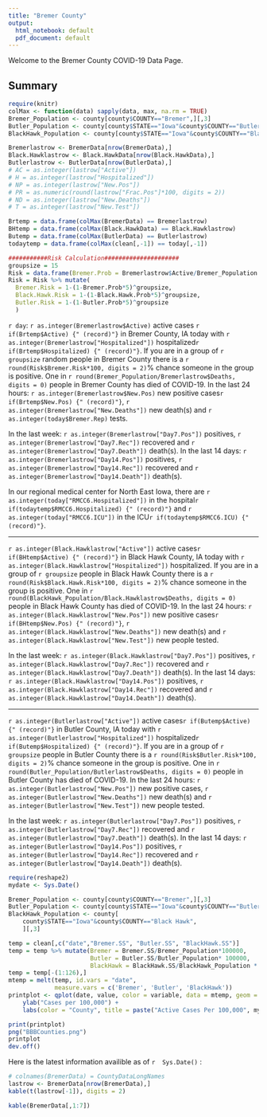```yaml
---
title: "Bremer County"
output:
  html_notebook: default
  pdf_document: default
---
```


Welcome to the Bremer County COVID-19 Data Page.

## Summary
```r
require(knitr)
colMax <- function(data) sapply(data, max, na.rm = TRUE)
Bremer_Population <- county[county$COUNTY=="Bremer",][,3]
Butler_Population <- county[county$STATE=="Iowa"&county$COUNTY=="Butler",][,3]
BlackHawk_Population <- county[county$STATE=="Iowa"&county$COUNTY=="Black Hawk",][,3]

Bremerlastrow <- BremerData[nrow(BremerData),]
Black.Hawklastrow <- Black.HawkData[nrow(Black.HawkData),]
Butlerlastrow <- ButlerData[nrow(ButlerData),]
# AC = as.integer(lastrow["Active"])
# H = as.integer(lastrow["Hospitalized"])
# NP = as.integer(lastrow["New.Pos"])
# PR = as.numeric(round(lastrow["Frac.Pos"]*100, digits = 2))
# ND = as.integer(lastrow["New.Deaths"])
# T = as.integer(lastrow["New.Test"])

Brtemp = data.frame(colMax(BremerData) == Bremerlastrow)
BHtemp = data.frame(colMax(Black.HawkData) == Black.Hawklastrow)
Butemp = data.frame(colMax(ButlerData) == Butlerlastrow)
todaytemp = data.frame(colMax(clean[,-1]) == today[,-1])

###########Risk Calculation#####################
groupsize = 15
Risk = data.frame(Bremer.Prob = Bremerlastrow$Active/Bremer_Population , Black.Hawk.Prob = Black.Hawklastrow$Active/BlackHawk_Population, Butler.Prob = Butlerlastrow$Active/Butler_Population)
Risk = Risk %>% mutate(
  Bremer.Risk = 1-(1-Bremer.Prob*5)^groupsize,
  Black.Hawk.Risk = 1-(1-Black.Hawk.Prob*5)^groupsize,
  Butler.Risk = 1-(1-Butler.Prob*5)^groupsize
  )
```
`r day`: `r as.integer(Bremerlastrow$Active)` active cases `r if(Brtemp$Active) {" (record)"}` in Bremer County, IA today with `r as.integer(Bremerlastrow["Hospitalized"])` hospitalized`r if(Brtemp$Hospitalized) {" (record)"}`. If you are in a group of `r groupsize` random people in Bremer County there is a `r round(Risk$Bremer.Risk*100, digits = 2)`% chance someone in the group is positive. One in `r round(Bremer_Population/Bremerlastrow$Deaths, digits = 0)` people in Bremer County has died of COVID-19.
In the last 24 hours: `r as.integer(Bremerlastrow$New.Pos)` new positive cases`r if(Brtemp$New.Pos) {" (record)"}`, `r as.integer(Bremerlastrow["New.Deaths"])` new death(s) and `r as.integer(today$Bremer.Rep)` tests.

In the last week: `r as.integer(Bremerlastrow["Day7.Pos"])` positives, `r as.integer(Bremerlastrow["Day7.Rec"])` recovered and `r as.integer(Bremerlastrow["Day7.Death"])` death(s).
In the last 14 days: 
 `r as.integer(Bremerlastrow["Day14.Pos"])` positives, `r as.integer(Bremerlastrow["Day14.Rec"])` recovered and `r as.integer(Bremerlastrow["Day14.Death"])` death(s).
 
In our regional medical center for North East Iowa, there are `r as.integer(today["RMCC6.Hospitalized"])` in the hospital`r if(todaytemp$RMCC6.Hospitalized) {" (record)"}` and `r as.integer(today["RMCC6.ICU"])` in the ICU`r if(todaytemp$RMCC6.ICU) {" (record)"}`.
 
 ***
 `r as.integer(Black.Hawklastrow["Active"])` active cases`r if(BHtemp$Active) {" (record)"}` in Black Hawk County, IA today with `r as.integer(Black.Hawklastrow["Hospitalized"])` hospitalized. If you are in a group of `r groupsize` people in Black Hawk County there is a `r round(Risk$Black.Hawk.Risk*100, digits = 2)`% chance someone in the group is positive. One in `r round(BlackHawk_Population/Black.Hawklastrow$Deaths, digits = 0)` people in Black Hawk County has died of COVID-19.
In the last 24 hours: `r as.integer(Black.Hawklastrow["New.Pos"])` new positive cases`r if(BHtemp$New.Pos) {" (record)"}`, `r as.integer(Black.Hawklastrow["New.Deaths"])` new death(s) and `r as.integer(Black.Hawklastrow["New.Test"])` new people tested.

In the last week: `r as.integer(Black.Hawklastrow["Day7.Pos"])` positives, `r as.integer(Black.Hawklastrow["Day7.Rec"])` recovered and `r as.integer(Black.Hawklastrow["Day7.Death"])` death(s).
In the last 14 days: 
 `r as.integer(Black.Hawklastrow["Day14.Pos"])` positives, `r as.integer(Black.Hawklastrow["Day14.Rec"])` recovered and `r as.integer(Black.Hawklastrow["Day14.Death"])` death(s).
 
 ***
 `r as.integer(Butlerlastrow["Active"])` active cases`r if(Butemp$Active) {" (record)"}` in Butler County, IA today with `r as.integer(Butlerlastrow["Hospitalized"])` hospitalized`r if(Butemp$Hospitalized) {" (record)"}`. If you are in a group of `r groupsize` people in Butler County there is a `r round(Risk$Butler.Risk*100, digits = 2)`% chance someone in the group is positive. One in `r round(Butler_Population/Butlerlastrow$Deaths, digits = 0)` people in Butler County has died of COVID-19.
In the last 24 hours: `r as.integer(Butlerlastrow["New.Pos"])` new positive cases, `r as.integer(Butlerlastrow["New.Deaths"])` new death(s) and `r as.integer(Butlerlastrow["New.Test"])` new people tested.

In the last week: `r as.integer(Butlerlastrow["Day7.Pos"])` positives, `r as.integer(Butlerlastrow["Day7.Rec"])` recovered and `r as.integer(Butlerlastrow["Day7.Death"])` death(s).
In the last 14 days: 
 `r as.integer(Butlerlastrow["Day14.Pos"])` positives, `r as.integer(Butlerlastrow["Day14.Rec"])` recovered and `r as.integer(Butlerlastrow["Day14.Death"])` death(s).


```r
require(reshape2)
mydate <- Sys.Date()

Bremer_Population <- county[county$COUNTY=="Bremer",][,3]
Butler_Population <- county[county$STATE=="Iowa"&county$COUNTY=="Butler",][,3]
BlackHawk_Population <- county[
    county$STATE=="Iowa"&county$COUNTY=="Black Hawk",
    ][,3]

temp = clean[,c("date","Bremer.SS", "Butler.SS", "BlackHawk.SS")]
temp = temp %>% mutate(Bremer = Bremer.SS/Bremer_Population*100000,
                       Butler = Butler.SS/Butler_Population* 100000,
                       BlackHawk = BlackHawk.SS/BlackHawk_Population * 100000)
temp = temp[-(1:126),]
mtemp = melt(temp, id.vars = "date", 
             measure.vars = c('Bremer', 'Butler', 'BlackHawk'))
printplot <- qplot(date, value, color = variable, data = mtemp, geom = c("point", "smooth")) +
    ylab("Cases per 100,000") +
    labs(color = "County", title = paste("Active Cases Per 100,000", mydate))

print(printplot)
png("BBBCounties.png")
printplot
dev.off()
```


Here is the latest information availible as of `r  Sys.Date()` :
```r
# colnames(BremerData) = CountyDataLongNames
lastrow <- BremerData[nrow(BremerData),]
kable(t(lastrow[-1]), digits = 2)
```

```r
kable(BremerData[,1:7])
```


